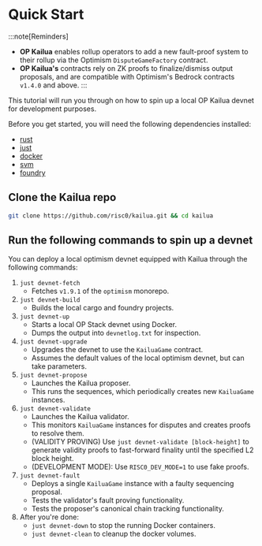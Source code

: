 # Quick Start

:::note[Reminders]
- **OP Kailua** enables rollup operators to add a new fault-proof system to their rollup via the Optimism `DisputeGameFactory`
contract.
 - **OP Kailua's** contracts rely on ZK proofs to finalize/dismiss output proposals, and are compatible with
Optimism's Bedrock contracts `v1.4.0` and above.
:::

This tutorial will run you through on how to spin up a local OP Kailua devnet for development purposes.

Before you get started, you will need the following dependencies installed:

- [rust](https://www.rust-lang.org/tools/install)
- [just](https://just.systems/man/en/)
- [docker](https://www.docker.com/)
- [svm](https://github.com/alloy-rs/svm-rs)
- [foundry](https://book.getfoundry.sh/getting-started/installation)

## Clone the Kailua repo

```bash
git clone https://github.com/risc0/kailua.git && cd kailua
```

## Run the following commands to spin up a devnet

You can deploy a local optimism devnet equipped with Kailua through the following commands:

1. `just devnet-fetch`
    * Fetches `v1.9.1` of the `optimism` monorepo.
2. `just devnet-build`
    * Builds the local cargo and foundry projects.
3. `just devnet-up`
    * Starts a local OP Stack devnet using Docker.
    * Dumps the output into `devnetlog.txt` for inspection.
4. `just devnet-upgrade`
    * Upgrades the devnet to use the `KailuaGame` contract.
    * Assumes the default values of the local optimism devnet, but can take parameters.
5. `just devnet-propose`
    * Launches the Kailua proposer.
    * This runs the sequences, which periodically creates new `KailuaGame` instances.
6. `just devnet-validate`
    * Launches the Kailua validator.
    * This monitors `KailuaGame` instances for disputes and creates proofs to resolve them.
    * (VALIDITY PROVING) Use `just devnet-validate [block-height]` to generate validity proofs to fast-forward finality until the specified L2 block height.
    * (DEVELOPMENT MODE): Use `RISC0_DEV_MODE=1` to use fake proofs.
7. `just devnet-fault`
    * Deploys a single `KailuaGame` instance with a faulty sequencing proposal.
    * Tests the validator's fault proving functionality.
    * Tests the proposer's canonical chain tracking functionality.
8. After you're done:
    * `just devnet-down` to stop the running Docker containers.
    * `just devnet-clean` to cleanup the docker volumes.

